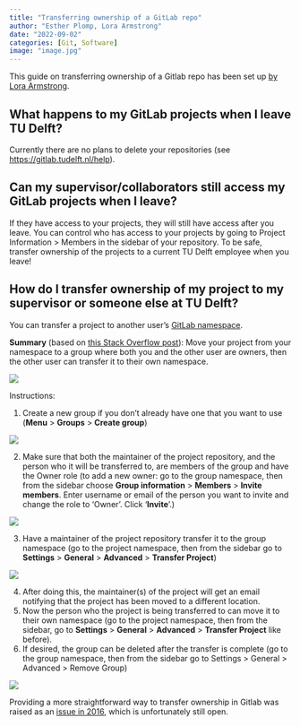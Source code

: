 ```yaml
---
title: "Transferring ownership of a GitLab repo"
author: "Esther Plomp, Lora Armstrong"
date: "2022-09-02"
categories: [Git, Software]
image: "image.jpg"
---
```


This guide on transferring ownership of a Gitlab repo has been set up [by Lora Armstrong](https://docs.google.com/document/d/1y8VlQDJNsm6fkEtUzEXyUjvMggPeHa-zc_JZB2Emm8E/).

## What happens to my GitLab projects when I leave TU Delft?

Currently there are no plans to delete your repositories (see <https://gitlab.tudelft.nl/help>).

## Can my supervisor/collaborators still access my GitLab projects when I leave?

If they have access to your projects, they will still have access after you leave. You can control who has access to your projects by going to Project Information \> Members in the sidebar of your repository. To be safe, transfer ownership of the projects to a current TU Delft employee when you leave!

## How do I transfer ownership of my project to my supervisor or someone else at TU Delft?

You can transfer a project to another user's [GitLab namespace](https://docs.gitlab.com/ee/user/group/#namespaces).

**Summary** (based on [this Stack Overflow post](https://stackoverflow.com/questions/21579693/how-to-change-the-project-owner-in-gitlab)): ​​Move your project from your namespace to a group where both you and the other user are owners, then the other user can transfer it to their own namespace.

![](images/paste-7F2DDF62.png)

Instructions:

1.  Create a new group if you don't already have one that you want to use (**Menu** \> **Groups** \> **Create group**)

![](images/paste-39792A08.png)

2.  Make sure that both the maintainer of the project repository, and the person who it will be transferred to, are members of the group and have the Owner role (to add a new owner: go to the group namespace, then from the sidebar choose **Group information** \> **Members** \> **Invite members**. Enter username or email of the person you want to invite and change the role to 'Owner'. Click '**Invite**'.)

![](images/paste-B79DF3BF.png)

3.  Have a maintainer of the project repository transfer it to the group namespace (go to the project namespace, then from the sidebar go to **Settings** \> **General** \> **Advanced** \> **Transfer Project**)

![](images/paste-9B291D83.png)

4.  After doing this, the maintainer(s) of the project will get an email notifying that the project has been moved to a different location.
5.  Now the person who the project is being transferred to can move it to their own namespace (go to the project namespace, then from the sidebar, go to **Settings** \> **General** \> **Advanced** \> **Transfer Project** like before).
6.  If desired, the group can be deleted after the transfer is complete (go to the group namespace, then from the sidebar go to Settings \> General \> Advanced \> Remove Group)

![](images/paste-7598BCE4.png)

::: callout-note
Providing a more straightforward way to transfer ownership in Gitlab was raised as an [issue in 2016](https://gitlab.com/gitlab-org/gitlab/-/issues/14502), which is unfortunately still open.
:::
